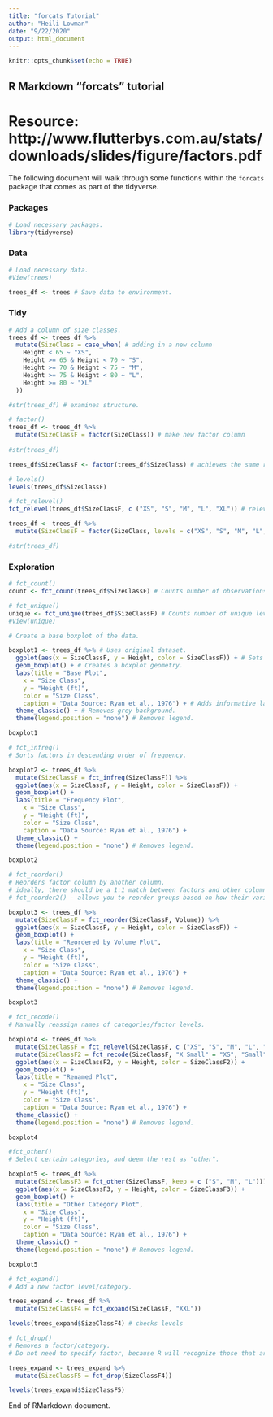```yaml
---
title: "forcats Tutorial"
author: "Heili Lowman"
date: "9/22/2020"
output: html_document
---
```


```r
knitr::opts_chunk$set(echo = TRUE)
```

## R Markdown "forcats" tutorial

# Resource: http://www.flutterbys.com.au/stats/downloads/slides/figure/factors.pdf

The following document will walk through some functions within the `forcats` package that comes as part of the tidyverse.

### Packages

```r
# Load necessary packages.
library(tidyverse)
```

### Data

```r
# Load necessary data.
#View(trees)

trees_df <- trees # Save data to environment.
```

### Tidy

```r

# Add a column of size classes.
trees_df <- trees_df %>%
  mutate(SizeClass = case_when( # adding in a new column
    Height < 65 ~ "XS",
    Height >= 65 & Height < 70 ~ "S",
    Height >= 70 & Height < 75 ~ "M",
    Height >= 75 & Height < 80 ~ "L",
    Height >= 80 ~ "XL"
  ))

#str(trees_df) # examines structure.

# factor()
trees_df <- trees_df %>%
  mutate(SizeClassF = factor(SizeClass)) # make new factor column
  
#str(trees_df)  

trees_df$SizeClassF <- factor(trees_df$SizeClass) # achieves the same result as the pipe above.

# levels()
levels(trees_df$SizeClassF)

# fct_relevel()
fct_relevel(trees_df$SizeClassF, c ("XS", "S", "M", "L", "XL")) # relevels our categories manually.

trees_df <- trees_df %>%
  mutate(SizeClassF = factor(SizeClass, levels = c("XS", "S", "M", "L", "XL"))) # achieves the same result as using fct_relevel.

#str(trees_df)

```

### Exploration

```r

# fct_count()
count <- fct_count(trees_df$SizeClassF) # Counts number of observations in each level.

# fct_unique()
unique <- fct_unique(trees_df$SizeClassF) # Counts number of unique levels in a dataset.
#View(unique)

# Create a base boxplot of the data.

boxplot1 <- trees_df %>% # Uses original dataset.
  ggplot(aes(x = SizeClassF, y = Height, color = SizeClassF)) + # Sets the axes.
  geom_boxplot() + # Creates a boxplot geometry.
  labs(title = "Base Plot",
    x = "Size Class",
    y = "Height (ft)",
    color = "Size Class",
    caption = "Data Source: Ryan et al., 1976") + # Adds informative labels.
  theme_classic() + # Removes grey background.
  theme(legend.position = "none") # Removes legend.

boxplot1

# fct_infreq()
# Sorts factors in descending order of frequency.

boxplot2 <- trees_df %>%
  mutate(SizeClassF = fct_infreq(SizeClassF)) %>%
  ggplot(aes(x = SizeClassF, y = Height, color = SizeClassF)) +
  geom_boxplot() +
  labs(title = "Frequency Plot",
    x = "Size Class",
    y = "Height (ft)",
    color = "Size Class",
    caption = "Data Source: Ryan et al., 1976") +
  theme_classic() +
  theme(legend.position = "none") # Removes legend.

boxplot2

# fct_reorder()
# Reorders factor column by another column.
# ideally, there should be a 1:1 match between factors and other columns observations.
# fct_reorder2() - allows you to reorder groups based on how their variables plot on a graph (in the x and y directions)

boxplot3 <- trees_df %>%
  mutate(SizeClassF = fct_reorder(SizeClassF, Volume)) %>%
  ggplot(aes(x = SizeClassF, y = Height, color = SizeClassF)) +
  geom_boxplot() +
  labs(title = "Reordered by Volume Plot",
    x = "Size Class",
    y = "Height (ft)",
    color = "Size Class",
    caption = "Data Source: Ryan et al., 1976") +
  theme_classic() +
  theme(legend.position = "none") # Removes legend.

boxplot3

# fct_recode()
# Manually reassign names of categories/factor levels.

boxplot4 <- trees_df %>%
  mutate(SizeClassF = fct_relevel(SizeClassF, c ("XS", "S", "M", "L", "XL"))) %>% # ensures ordering by size class
  mutate(SizeClassF2 = fct_recode(SizeClassF, "X Small" = "XS", "Small" = "S", "Medium" = "M", "Large" = "L", "X Large" = "XL")) %>% # creates a new column with full names, still ordered
  ggplot(aes(x = SizeClassF2, y = Height, color = SizeClassF2)) +
  geom_boxplot() +
  labs(title = "Renamed Plot",
    x = "Size Class",
    y = "Height (ft)",
    color = "Size Class",
    caption = "Data Source: Ryan et al., 1976") +
  theme_classic() +
  theme(legend.position = "none") # Removes legend.

boxplot4

#fct_other()
# Select certain categories, and deem the rest as "other".

boxplot5 <- trees_df %>%
  mutate(SizeClassF3 = fct_other(SizeClassF, keep = c ("S", "M", "L"))) %>% # can also use drop, in this case drop = c("XS", "XL") to achieve an identical result.
  ggplot(aes(x = SizeClassF3, y = Height, color = SizeClassF3)) +
  geom_boxplot() +
  labs(title = "Other Category Plot",
    x = "Size Class",
    y = "Height (ft)",
    color = "Size Class",
    caption = "Data Source: Ryan et al., 1976") +
  theme_classic() +
  theme(legend.position = "none") # Removes legend.

boxplot5

# fct_expand()
# Add a new factor level/category.

trees_expand <- trees_df %>%
  mutate(SizeClassF4 = fct_expand(SizeClassF, "XXL"))

levels(trees_expand$SizeClassF4) # checks levels

# fct_drop()
# Removes a factor/category.
# Do not need to specify factor, because R will recognize those that are unused and drop them.

trees_expand <- trees_expand %>%
  mutate(SizeClassF5 = fct_drop(SizeClassF4))

levels(trees_expand$SizeClassF5)

```

End of RMarkdown document.